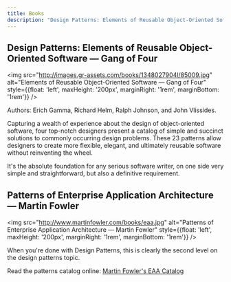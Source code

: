 ```yaml
---
title: Books
description: "Design Patterns: Elements of Reusable Object-Oriented Software — Gang of Four"
---
```


## Design Patterns: Elements of Reusable Object-Oriented Software — Gang of Four

<img 
  src="http://images.gr-assets.com/books/1348027904l/85009.jpg" 
  alt="Elements of Reusable Object-Oriented Software — Gang of Four"
  style={{float: 'left', maxHeight: '200px', marginRight: '1rem', marginBottom: '1rem'}}
/>

Authors: Erich Gamma, Richard Helm, Ralph Johnson, and John Vlissides.

Capturing a wealth of experience about the design of object-oriented software, four top-notch designers
present a catalog of simple and succinct solutions to commonly occurring design problems. These 23 patterns
allow designers to create more flexible, elegant, and ultimately reusable software without reinventing the wheel.

It's the absolute foundation for any serious software writer, on one side very simple and straightforward,
but also a definitive requirement.

<div style={{clear: 'both'}}></div>

## Patterns of Enterprise Application Architecture — Martin Fowler

<img 
  src="http://www.martinfowler.com/books/eaa.jpg" 
  alt="Patterns of Enterprise Application Architecture — Martin Fowler"
  style={{float: 'left', maxHeight: '200px', marginRight: '1rem', marginBottom: '1rem'}}
/>

When you're done with Design Patterns, this is clearly the second level on the design patterns topic.

Read the patterns catalog online: [Martin Fowler's EAA Catalog](http://www.martinfowler.com/eaaCatalog/)